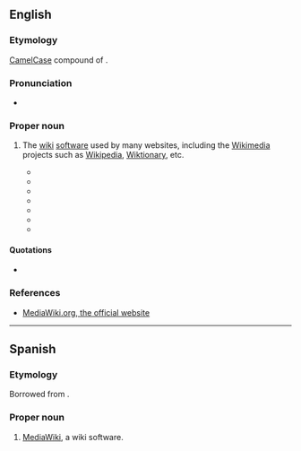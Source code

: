 {{also|Mediawiki}}
==English==
{{wikipedia}}

===Etymology===
[[CamelCase]] compound of {{compound|en|media|wiki}}.

===Pronunciation===
* {{IPA|/ˈmiːdi.əˌwɪki/|lang=en}}

===Proper noun===
{{en-proper noun}}

# {{lb|en|Wiktionary and WMF jargon}} The [[wiki]] [[software]] used by many websites, including the [[Wikimedia]] projects such as [[Wikipedia]], [[w:Wiktionary|Wiktionary]], etc.
#* {{quote-book|author=Tim Jowers|year=2006|isbn=1430301015|title=The Business Guide to Free Information Technology|page=59|publisher=LuLu Press|passage='''MediaWiki''' is the most well-known wiki software because it is what runs WikiPedia. MediaWiki is simple to use and an excellent way to start collaborating on documentation or articles.}}
#* {{quote-book|author=Mark S. Choate|page=41|isbn=0470126906|publisher=Wiley Publishing|year=2007|title=Professional Wikis|passage=The architecture of '''MediaWiki''' is driven in large part by the idiosyncrasies of PHP. When MediaWiki was first developed, it used PHP 4.x, which lacked much in the way of object-oriented programming features.}}
#* {{quote-journal|url=http://www.informationweek.com/personal-tech/science-tech/lost-fans-find-internet-thrills-via-wiki/207401542|work={{w|InformationWeek}}|date=April 26, 2008|author=Mitch Wagner|title=Lost Fans Find Internet Thrills Via Wikis, Games, Second Life|accessdate=October 28, 2012|passage='''MediaWiki''' is the software platform underlying Wikipedia; he chose that software because he's "amazed and fascinated" with both Wikipedia and the software underlying it, he said. He wanted to learn more about building wikis, and thought Lostpedia was a good place to start.}}
#* {{quote-book|title=Wired for Learning: An Educator's Guide to Web 2.0|page=187|isbn=1607520966|year=2009|author=Terry T. Kidd, Irene Chen|publisher=Information Age Publishing, Inc.|passage=A notable irony of Wikipedia's popularity is that the editing process of its supporting technology, '''MediaWiki''', is complex to learn. Editing Wikipedia pages requires significant investment to learn MediaWiki's unique and powerful code structure.}}
#* {{quote-book|title=The Everything Guide to Social Media|page=166|isbn=1440506310|author=John K. Waters, John Lester|year=2010|publisher=F+W Media Inc.|passage=First released in 2002, '''MediaWiki''' is one of the top wiki engines and runs most of the wiki hosting sites. The name was a play on “Wikimedia,” and many people find it to be annoyingly confusing.}}
#* {{quote-book|author=Laura Lemay, Rafe Colburn|title=Sams Teach Yourself Web Publishing with HTML and CSS in One Hour a Day|publisher=Sams Publishing|year=2011|isbn=9780672330964|passage=The main downside of publishing a site using '''MediaWiki''' is that it won't give you a great opportunity to use or improve your HTML skills.}}
#* {{quote-journal|url=http://www.theregister.co.uk/2012/10/08/web_platform_docs_launch/|work={{w|The Register}}|title=Tech rivals team up for free web dev docs|author=Neil McAllister|date=October 8, 2012|publisher=www.theregister.co.uk|accessdate=October 28, 2012|passage=The site is based on Wikipedia's '''MediaWiki''' platform, which allows anyone to add or edit the available content, provided they register for an account using a verifiable email address.}}

====Quotations====
* {{seemoreCites|lang=en}}

===References===
* [http://www.mediawiki.org/ MediaWiki.org, the official website]

----

==Spanish==
{{wikipedia|lang=es}}

===Etymology===
Borrowed from {{bor|es|en|MediaWiki|notext=1}}.

===Proper noun===
{{es-proper noun|m}}

# {{lb|es|Wiktionary and WMF jargon}} [[#English|MediaWiki]], a wiki software.